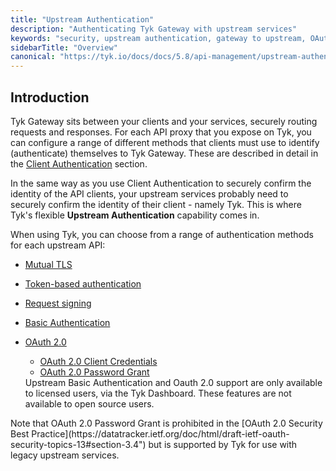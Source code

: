 ```yaml
---
title: "Upstream Authentication"
description: "Authenticating Tyk Gateway with upstream services"
keywords: "security, upstream authentication, gateway to upstream, OAuth, mTLS, Basic Auth"
sidebarTitle: "Overview"
canonical: "https://tyk.io/docs/docs/5.8/api-management/upstream-authentication"
---
```


## Introduction

Tyk Gateway sits between your clients and your services, securely routing requests and responses. For each API proxy that you expose on Tyk, you can configure a range of different methods that clients must use to identify (authenticate) themselves to Tyk Gateway. These are described in detail in the [Client Authentication](/docs/5.8/api-management/client-authentication) section.

In the same way as you use Client Authentication to securely confirm the identity of the API clients, your upstream services probably need to securely confirm the identity of their client - namely Tyk. This is where Tyk's flexible **Upstream Authentication** capability comes in.

When using Tyk, you can choose from a range of authentication methods for each upstream API:
- [Mutual TLS](/docs/5.8/api-management/upstream-authentication/mtls)
- [Token-based authentication](/docs/5.8/api-management/upstream-authentication/auth-token)
- [Request signing](/docs/5.8/api-management/upstream-authentication/request-signing)
- [Basic Authentication](/docs/5.8/api-management/upstream-authentication/basic-auth)
- [OAuth 2.0](/docs/5.8/api-management/upstream-authentication/oauth)
    - [OAuth 2.0 Client Credentials](/docs/5.8/api-management/upstream-authentication/oauth#oauth-client-credentials)
    - [OAuth 2.0 Password Grant](/docs/5.8/api-management/upstream-authentication/oauth#oauth-resource-owner-password-credentials)



    <Note>
    Upstream Basic Authentication and Oauth 2.0 support are only available to licensed users, via the Tyk Dashboard. These features are not available to open source users.
    </Note>



<Warning>
Note that OAuth 2.0 Password Grant is prohibited in the [OAuth 2.0 Security Best Practice](https://datatracker.ietf.org/doc/html/draft-ietf-oauth-security-topics-13#section-3.4") but is supported by Tyk for use with legacy upstream services.
</Warning>



